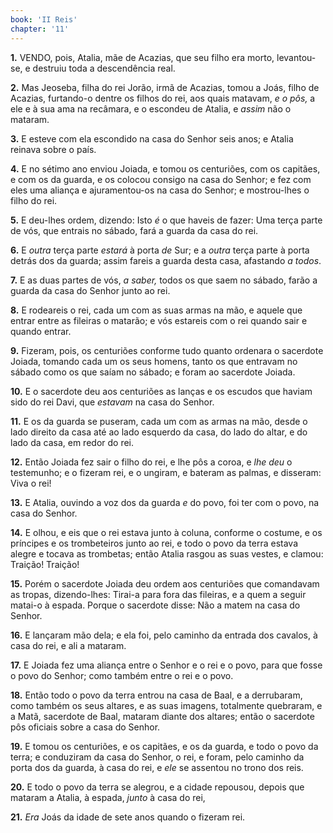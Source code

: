 ```yaml
---
book: 'II Reis'
chapter: '11'
---
```


**1.** VENDO, pois, Atalia, mãe de Acazias, que seu filho era morto, levantou-se, e destruiu toda a descendência real.

**2.** Mas Jeoseba, filha do rei Jorão, irmã de Acazias, tomou a Joás, filho de Acazias, furtando-o dentre os filhos do rei, aos quais matavam, *e o pôs,* a ele e à sua ama na recâmara, e o escondeu de Atalia, e *assim* não o mataram.

**3.** E esteve com ela escondido na casa do Senhor seis anos; e Atalia reinava sobre o país.

**4.** E no sétimo ano enviou Joiada, e tomou os centuriões, com os capitães, e com os da guarda, e os colocou consigo na casa do Senhor; e fez com eles uma aliança e ajuramentou-os na casa do Senhor; e mostrou-lhes o filho do rei.

**5.** E deu-lhes ordem, dizendo: Isto *é* o que haveis de fazer: Uma terça parte de vós, que entrais no sábado, fará a guarda da casa do rei.

**6.** E *outra* terça parte *estará* à porta *de* Sur; e a *outra* terça parte à porta detrás dos da guarda; assim fareis a guarda desta casa, afastando *a todos*.

**7.** E as duas partes de vós, *a saber,* todos os que saem no sábado, farão a guarda da casa do Senhor junto ao rei.

**8.** E rodeareis o rei, cada um com as suas armas na mão, e aquele que entrar entre as fileiras o matarão; e vós estareis com o rei quando sair e quando entrar.

**9.** Fizeram, pois, os centuriões conforme tudo quanto ordenara o sacerdote Joiada, tomando cada um os seus homens, tanto os que entravam no sábado como os que saíam no sábado; e foram ao sacerdote Joiada.

**10.** E o sacerdote deu aos centuriões as lanças e os escudos que haviam sido do rei Davi, que *estavam* na casa do Senhor.

**11.** E os da guarda se puseram, cada um com as armas na mão, desde o lado direito da casa até ao lado esquerdo da casa, do lado do altar, e do lado da casa, em redor do rei.

**12.** Então Joiada fez sair o filho do rei, e lhe pôs a coroa, e *lhe deu* o testemunho; e o fizeram rei, e o ungiram, e bateram as palmas, e disseram: Viva o rei!

**13.** E Atalia, ouvindo a voz dos da guarda *e* do povo, foi ter com o povo, na casa do Senhor.

**14.** E olhou, e eis que o rei estava junto à coluna, conforme o costume, e os príncipes e os trombeteiros junto ao rei, e todo o povo da terra estava alegre e tocava as trombetas; então Atalia rasgou as suas vestes, e clamou: Traição! Traição!

**15.** Porém o sacerdote Joiada deu ordem aos centuriões que comandavam as tropas, dizendo-lhes: Tirai-a para fora das fileiras, e a quem a seguir matai-o à espada. Porque o sacerdote disse: Não a matem na casa do Senhor.

**16.** E lançaram mão dela; e ela foi, pelo caminho da entrada dos cavalos, à casa do rei, e ali a mataram.

**17.** E Joiada fez uma aliança entre o Senhor e o rei e o povo, para que fosse o povo do Senhor; como também entre o rei e o povo.

**18.** Então todo o povo da terra entrou na casa de Baal, e a derrubaram, como também os seus altares, e as suas imagens, totalmente quebraram, e a Matã, sacerdote de Baal, mataram diante dos altares; então o sacerdote pôs oficiais sobre a casa do Senhor.

**19.** E tomou os centuriões, e os capitães, e os da guarda, e todo o povo da terra; e conduziram da casa do Senhor, o rei, e foram, pelo caminho da porta dos da guarda, à casa do rei, e *ele* se assentou no trono dos reis.

**20.** E todo o povo da terra se alegrou, e a cidade repousou, depois que mataram a Atalia, à espada, *junto* à casa do rei,

**21.** *Era* Joás da idade de sete anos quando o fizeram rei.